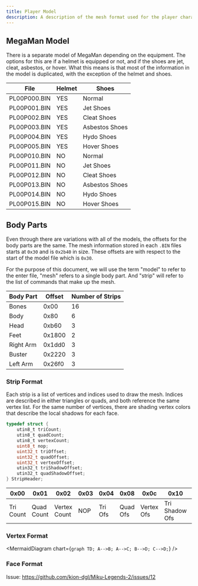 ```yaml
---
title: Player Model
description: A description of the mesh format used for the player character
---
```



## MegaMan Model

There is a separate model of MegaMan depending on the equipment.
The options for this are if a helmet is equipped or not, and if the shoes are jet, cleat, asbestos, or hover.
What this means is that most of the information in the model is duplicated, with the exception of the helmet and shoes.

| File | Helmet | Shoes |
| ---- | ------ | ---- |
| PL00P000.BIN | YES | Normal |
| PL00P001.BIN | YES | Jet Shoes |
| PL00P002.BIN | YES | Cleat Shoes |
| PL00P003.BIN | YES | Asbestos Shoes |
| PL00P004.BIN | YES | Hydo Shoes |
| PL00P005.BIN | YES | Hover Shoes |
| PL00P010.BIN | NO | Normal |
| PL00P011.BIN | NO | Jet Shoes |
| PL00P012.BIN | NO | Cleat Shoes | `
| PL00P013.BIN | NO | Asbestos Shoes |
| PL00P014.BIN | NO | Hydo Shoes |
| PL00P015.BIN | NO | Hover Shoes |

## Body Parts

Even through there are variations with all of the models, the offsets for the body parts are the same.
The mesh information stored in each `.BIN` files starts at `0x30` and is `0x2b40` in size.
These offsets are with respect to the start of the model file which is `0x30`.

For the purpose of this document, we will use the term "model" to refer to the enter file,
"mesh" refers to a single body part. And "strip" will refer to the list of commands that make up the mesh.

| Body Part| Offset| Number of Strips |
| --------| ----- | ---------------- |
| Bones| 0x00| 16 |
| Body| 0x80 | 6 |
| Head| 0xb60 | 3 |
| Feet| 0x1800 | 2 |
| Right Arm| 0x1dd0 | 3 |
| Buster| 0x2220 | 3 |
| Left Arm| 0x26f0 | 3 |

### Strip Format

Each strip is a list of vertices and indices used to draw the mesh.
Indices are described in either triangles or quads, and both reference the same vertex list.
For the same number of vertices, there are shading vertex colors that describe the local shadows for each face.

```c
typedef struct {
    utin8_t triCount;
    utin8_t quadCount;
    utin8_t vertexCount;
    uint8_t nop;
    uint32_t triOffset;
    uint32_t quadOffset;
    uint32_t vertexOffset;
    utin32_t triShadowOffset;
    utin32_t quadShadowOffset;
} StripHeader;
```

| 0x00 | 0x01 | 0x02 | 0x03 | 0x04 | 0x08 | 0x0c | 0x10 | 0x14 |
| --------| ----- | ---------------- | ----- | ---- | ----- | ---- | ----- | --- |
| Tri Count | Quad Count  | Vertex Count | NOP | Tri Ofs | Quad Ofs | Vertex Ofs | Tri Shadow Ofs | Quad Shadow Ofs |

### Vertex Format

<MermaidDiagram chart={`
  graph TD;
    A-->B;
    A-->C;
    B-->D;
    C-->D;
`} />

### Face Format

Issue: https://github.com/kion-dgl/Miku-Legends-2/issues/12
